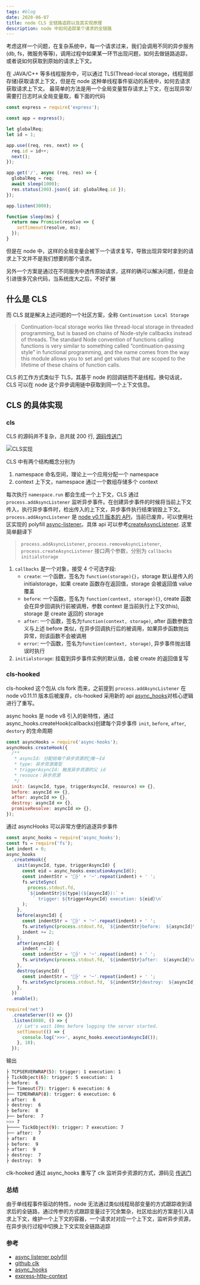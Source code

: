 ```yaml
---
tags: #blog
date: 2020-06-07
title: node CLS 全链路追踪以及其实现原理
description: node 中如何追踪某个请求的全链路
---
```


考虑这样一个问题，在复杂系统中，每一个请求过来，我们会调用不同的异步服务(db, fs，微服务等等)，调用过程中如果某一环节出现问题，如何去做链路追踪，或者说如何获取到原始的请求上下文。

在 JAVA/C++ 等多线程服务中，可以通过 TLS(Thread-local storage，线程局部存储)获取请求上下文，但是在 node 这种单线程事件驱动的系统中，如何去请求获取请求上下文。
最简单的方法是用一个全局变量暂存请求上下文，在出现异常/需要打日志时从全局变量取，看下面的代码

```ts
const express = require('express');

const app = express();

let globalReq;
let id = 1;

app.use((req, res, next) => {
  req.id = id++;
  next();
});

app.get('/', async (req, res) => {
  globalReq = req;
  await sleep(1000);
  res.status(200).json({ id: globalReq.id });
});

app.listen(3000);

function sleep(ms) {
  return new Promise(resolve => {
    setTimeout(resolve, ms);
  });
}
```

但是在 node 中，这样的全局变量会被下一个请求复写，导致出现异常时拿到的请求上下文并不是我们想要的那个请求。

另外一个方案是通过在不同服务中透传原始请求，这样的确可以解决问题，但是会引进很多冗余代码，当系统庞大之后，不好扩展

## 什么是 CLS

而 CLS 就是解决上述问题的一个社区方案，全称 `Continuation Local Storage`

> Continuation-local storage works like thread-local storage in threaded programming, but is based on chains of Node-style callbacks instead of threads. The standard Node convention of functions calling functions is very similar to something called “continuation-passing style” in functional programming, and the name comes from the way this module allows you to set and get values that are scoped to the lifetime of these chains of function calls.

CLS 的工作方式类似于 TLS，其基于 node 的回调链而不是线程。换句话说，CLS 可以在 node 这个异步调用链中获取到同一个上下文信息。

## CLS 的具体实现

### cls

CLS 的源码并不复杂，总共就 200 行, [源码传送门](https://github.com/othiym23/node-continuation-local-storage/blob/master/context.js)

![CLS实现](https://cdn.jsdelivr.net/gh/feikerwu/figure-bed@master/assets/20201010150228.png)

CLS 中有两个结构概念分别为

1. namespace 命名空间，理论上一个应用分配一个 namespace
2. context 上下文，namespace 通过一个数组存储多个 context

每次执行 `namespace.run` 都会生成一个上下文，CLS 通过 `process.addAsyncListener` 监听异步事件。在创建异步事件的时候将当前上下文传入，执行异步事件时，检出传入的上下文，异步事件执行结束销毁上下文。
`process.addAsyncListener` 是 [node v0.11 版本的 API](https://nodejs.org/docs/v0.11.11/api/process.html#process_process_addasynclistener_callbacksobj_userdata)，当前已废弃，可以使用社区实现的 polyfill [async-listener](https://github.com/othiym23/async-listener)。具体 api 可以参考[createAsyncListener](https://github.com/othiym23/async-listener#createasynclistenercallbacks-initialstorage). 这里简单翻译下

> `process.addAsyncListener`, `process.removeAsyncListener`, `process.createAsyncListener` 接口两个参数，分别为 `callbacks` `initialstorage`

1. `callbacks` 是一个对象，接受 4 个可选字段:
   - `create`: 一个函数，签名为 `function(storage){}`，storage 默认是传入的 initialstorage，如果 create 函数存在返回值，storage 会被返回值 value 覆盖
   - `before`: 一个函数，签名为 `function(context, storage){}`, create 函数会在异步回调执行前被调用，参数 context 是当前执行上下文(this), storage 是 create 返回的 storage
   - `after`: 一个函数，签名为`function(context, storage)`, after 函数参数含义与上述 before 类似，在异步回调执行后的被调用，如果异步函数抛出异常，则该函数不会被调用
   - `error`: 一个函数，签名为`function(context, storage)`, 异步事件抛出错误时执行
2. `initialstorage`: 挂载到异步事件实例的默认值，会被 create 的返回值复写

### cls-hooked

cls-hooked 这个包从 cls fork 而来，之前提到 `process.addAsyncListener` 在 node v0.11.11 版本后被废弃，cls-hooked 采用新的 api [async_hooks](https://nodejs.org/api/async_hooks.html)对核心逻辑进行了重写。

async hooks 是 node v8 引入的新特性，通过 async_hooks.createHook(callbacks)创建每个异步事件 `init`, `before`, `after`, `destory` 的生命周期

```js
const asyncHooks = require('async-hooks');
asyncHooks.createHook({
  /**
   * asyncId: 分配给每个异步资源的唯一Id
   * type: 异步资源类型
   * triggerAsyncId: 触发异步资源的父 id
   * resouce：异步资源
   */
  init: (asyncId, type, triggerAsyncId, resource) => {},
  before: asyncId => {},
  after: asyncId => {},
  destroy: asyncId => {},
  promiseResolve: asyncId => {},
});
```

通过 asyncHooks 可以非常方便的追逐异步事件

```js
const async_hooks = require('async_hooks');
const fs = require('fs');
let indent = 0;
async_hooks
  .createHook({
    init(asyncId, type, triggerAsyncId) {
      const eid = async_hooks.executionAsyncId();
      const indentStr = '├' + '─'.repeat(indent) + ' ';
      fs.writeSync(
        process.stdout.fd,
        `${indentStr}${type}(${asyncId}):` +
          ` trigger: ${triggerAsyncId} execution: ${eid}\n`
      );
    },
    before(asyncId) {
      const indentStr = '├' + '─'.repeat(indent) + ' ';
      fs.writeSync(process.stdout.fd, `${indentStr}before:  ${asyncId}\n`);
      indent += 2;
    },
    after(asyncId) {
      indent -= 2;
      const indentStr = '├' + '─'.repeat(indent) + ' ';
      fs.writeSync(process.stdout.fd, `${indentStr}after:  ${asyncId}\n`);
    },
    destroy(asyncId) {
      const indentStr = '├' + '─'.repeat(indent) + ' ';
      fs.writeSync(process.stdout.fd, `${indentStr}destroy:  ${asyncId}\n`);
    },
  })
  .enable();

require('net')
  .createServer(() => {})
  .listen(8080, () => {
    // Let's wait 10ms before logging the server started.
    setTimeout(() => {
      console.log('>>>', async_hooks.executionAsyncId());
    }, 10);
  });
```

输出

```bash
├ TCPSERVERWRAP(5): trigger: 1 execution: 1
├ TickObject(6): trigger: 5 execution: 1
├ before:  6
├── Timeout(7): trigger: 6 execution: 6
├── TIMERWRAP(8): trigger: 6 execution: 6
├ after:  6
├ destroy:  6
├ before:  8
├── before:  7
>>> 7
├──── TickObject(9): trigger: 7 execution: 7
├── after:  7
├ after:  8
├ before:  9
├ after:  9
├ destroy:  7
├ destroy:  9
```

clk-hooked 通过 async_hooks 重写了 clk 监听异步资源的方式，源码见 [传送门](https://github.com/Jeff-Lewis/cls-hooked/blob/0ff594bf6b2edd6fb046b10b67363c3213e4726c/context.js#L280)

### 总结

由于单线程事件驱动的特性，node 无法通过类似线程局部变量的方式跟踪收到请求后的全链路，通过传参的方式跟踪变量过于冗余繁杂，社区给出的方案是引入请求上下文，维护一个上下文的容器，一个请求对对应一个上下文，监听异步资源，在异步执行过程中切换上下文实现全链路追踪

### 参考

- [async listener polyfill](https://github.com/othiym23/async-listener)
- [github clk](https://github.com/othiym23/node-continuation-local-storage)
- [async_hooks](https://nodejs.org/api/async_hooks.html)
- [express-http-context](https://github.com/skonves/express-http-context)
